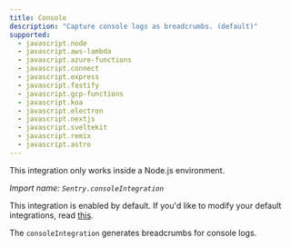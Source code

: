```yaml
---
title: Console
description: "Capture console logs as breadcrumbs. (default)"
supported:
  - javascript.node
  - javascript.aws-lambda
  - javascript.azure-functions
  - javascript.connect
  - javascript.express
  - javascript.fastify
  - javascript.gcp-functions
  - javascript.koa
  - javascript.electron
  - javascript.nextjs
  - javascript.sveltekit
  - javascript.remix
  - javascript.astro
---
```


<Alert level="info">
  This integration only works inside a Node.js environment.
</Alert>

_Import name: `Sentry.consoleIntegration`_

This integration is enabled by default. If you'd like to modify your default integrations, read [this](./../#modifying-default-integrations).

The `consoleIntegration` generates breadcrumbs for console logs.
